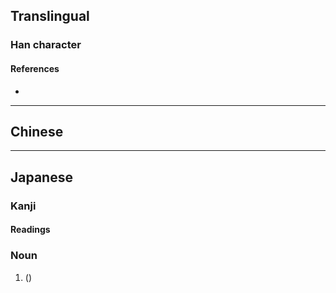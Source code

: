 {{also|檜}}
{{character info/new}}
==Translingual==

===Han character===
{{Han char|rn=75|rad=木|as=06|sn=10|four=|canj=DOMI|ids=⿰木会}}

====References====
* {{Han ref|kx=0526.211|hdz=21202.050|uh=6867|ud=26727}}

----

==Chinese==
{{zh-see|檜}}

----

==Japanese==
{{ja-kanji forms|桧|檜}}

===Kanji===
{{ja-kanji|grade=|rs=木06|kyu=檜}}

====Readings====
{{ja-readings
|goon=け
|kanon=かい
|kun=ひのき-, ひ-}}

===Noun===
{{ja-noun|ひのき|ヒノキ|kyu=檜}}

# {{l|en|Japanese cypress}} (''{{l|mul|Chamaecyparis obtusa}}'')